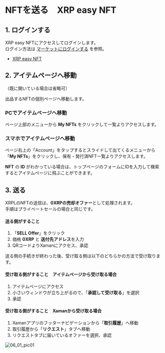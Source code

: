 # NFTを送る　XRP easy NFT

<a id="06_01_01"></a>
## 1. ログインする

XRP easy NFTにアクセスしてログインします。  
ログイン方法は [マーケットにログインする](/02_how_to_start/02_login) を参照。  
- [XRP easy NFT](https://xrpeasynft.com/)


<a id="06_01_02"></a>
## 2. アイテムページへ移動

（既に開いている場合は省略可）

出品するNFTの個別ページへ移動します。

### PCでアイテムページへ移動
ページ上部のメニューから **My NFTs** をクリックして一覧よりアクセスします。

### スマホでアイテムページへ移動
ページ右上の「Account」をタップするとスライドして出てくるメニューから「**My NFTs**」をクリックし、保有・発行済NFT一覧よりアクセスします。

**NFT** の **ID** がわかっている場合は、トップページのフォームにIDを入力して検索するとアイテムページに飛ぶことができます。


<a id="06_01_03"></a>
## 3. 送る

XRPLのNFTの送信は、**0XRPの売却オファー**として処理されます。  
手順はプライベートセールの場合と同じです。

#### 送る側がすること
1. 「**SELL Offer**」をクリック
2. 価格 **0XRP** と **送付先アドレス**を入力
3. QRコードよりXamanにアクセス、承認

送る側の手続きが終わった後、受け取る側は以下のどちらかの方法で受け取ります。

#### 受け取る側がすること　アイテムページから受け取る場合
1. アイテムページにアクセス
2. 小さいウィンドウが立ち上がるので、「**承認して受け取る**」を選択
3. 承認

#### 受け取る側がすること　Xamanから受け取る場合
1. Xamanアプリのフッターナビゲーションから「**取引履歴**」へ移動
2. 取引履歴から「**リクエスト**」タブへ移動
3. リクエストタブに届いているオファーを選択、承認

 <img className="" src="/manual_pic/06_01_pic01.png" alt="06_01_pic01" />
